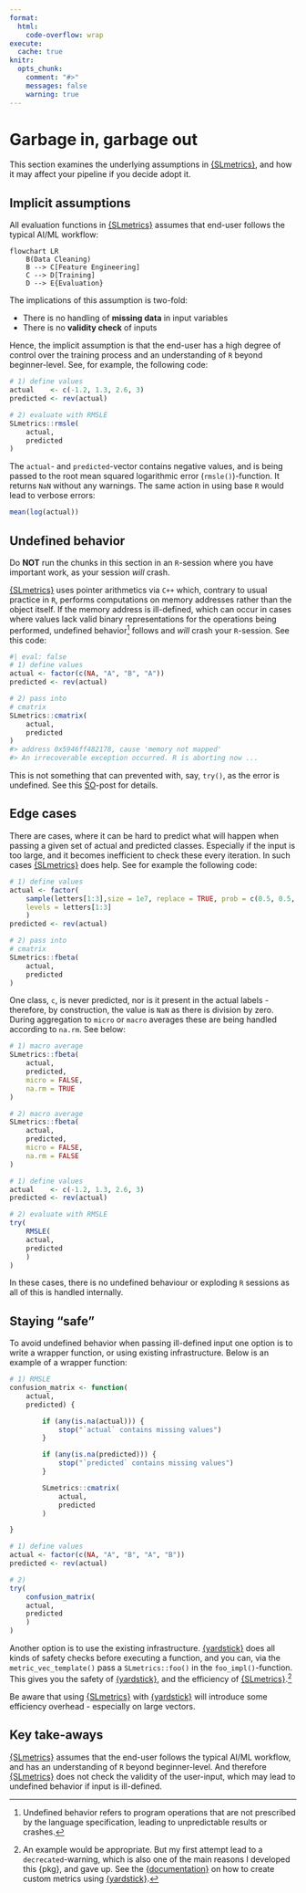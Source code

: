```yaml
---
format:
  html:
    code-overflow: wrap
execute: 
  cache: true
knitr:
  opts_chunk:
    comment: "#>"
    messages: false
    warning: true
---
```


# Garbage in, garbage out {#sec-garbage_in_garbage_out}

This section examines the underlying assumptions in [{SLmetrics}](https://github.com/serkor1/SLmetrics), and how it may affect your pipeline if you decide adopt it.

## Implicit assumptions

All evaluation functions in [{SLmetrics}](https://github.com/serkor1/SLmetrics) assumes that end-user follows the typical AI/ML workflow:

```mermaid
flowchart LR
    B(Data Cleaning)
    B --> C[Feature Engineering]
    C --> D[Training]
    D --> E{Evaluation}
```

The implications of this assumption is two-fold:

* There is no handling of **missing data** in input variables
* There is no **validity check** of inputs

Hence, the implicit assumption is that the end-user has a high degree of control over the training process and an understanding of `R` beyond beginner-level. See, for example, the following code:

```r
# 1) define values
actual    <- c(-1.2, 1.3, 2.6, 3)
predicted <- rev(actual) 

# 2) evaluate with RMSLE
SLmetrics::rmsle(
    actual,
    predicted
)
```

The `actual`- and `predicted`-vector contains negative values, and is being passed to the root mean squared logarithmic error (`rmsle()`)-function. It returns `NaN` without any warnings. The same action in using base `R` would lead to verbose errors:

```r
mean(log(actual))
```

## Undefined behavior

::: {.callout-important}
Do **NOT** run the chunks in this section in an `R`-session where you have important work, as your session *will* crash.
:::

[{SLmetrics}](https://github.com/serkor1/SLmetrics) uses pointer arithmetics via `C++` which, contrary to usual practice in `R`, performs computations on memory addresses rather than the object itself. If the memory address is ill-defined, which can occur in cases where values lack valid binary representations for the operations being performed, undefined behavior[^1] follows and *will* crash your `R`-session. See this code:

```r
#| eval: false
# 1) define values
actual <- factor(c(NA, "A", "B", "A"))
predicted <- rev(actual)

# 2) pass into
# cmatrix
SLmetrics::cmatrix(
    actual,
    predicted
)
#> address 0x5946ff482178, cause 'memory not mapped'
#> An irrecoverable exception occurred. R is aborting now ...
```

This is not something that can prevented with, say, `try()`, as the error is undefined. See this [SO](https://stackoverflow.com/questions/32132574/does-undefined-behavior-really-permit-anything-to-happen)-post for details.

## Edge cases

There are cases, where it can be hard to predict what will happen when passing a given set of actual and predicted classes. Especially if the input is too large, and it becomes inefficient to check these every iteration. In such cases [{SLmetrics}](https://github.com/serkor1/SLmetrics) does help. See for example the following code:

```r
# 1) define values
actual <- factor(
    sample(letters[1:3],size = 1e7, replace = TRUE, prob = c(0.5, 0.5, 0)),
    levels = letters[1:3]
    )
predicted <- rev(actual)

# 2) pass into
# cmatrix
SLmetrics::fbeta(
    actual,
    predicted
)
```

One class, `c`, is never predicted, nor is it present in the actual labels - therefore, by construction, the value is `NaN` as there is division by zero. During aggregation to `micro` or `macro` averages these are being handled according to `na.rm`. See below:

```r
# 1) macro average
SLmetrics::fbeta(
    actual,
    predicted,
    micro = FALSE,
    na.rm = TRUE
)

# 2) macro average
SLmetrics::fbeta(
    actual,
    predicted,
    micro = FALSE,
    na.rm = FALSE
)
```

```r
# 1) define values
actual    <- c(-1.2, 1.3, 2.6, 3)
predicted <- rev(actual) 

# 2) evaluate with RMSLE
try(
    RMSLE(
    actual,
    predicted
    )
)
``` 

In these cases, there is no undefined behaviour or exploding `R` sessions as all of this is handled internally. 

## Staying "safe"

To avoid undefined behavior when passing ill-defined input one option is to write a wrapper function, or using existing infrastructure. Below is an example of a wrapper function:

```r
# 1) RMSLE
confusion_matrix <- function(
    actual, 
    predicted) {

        if (any(is.na(actual))) {
            stop("`actual` contains missing values")
        }

        if (any(is.na(predicted))) {
            stop("`predicted` contains missing values")
        }

        SLmetrics::cmatrix(
            actual,
            predicted
        )

}
```

```r
# 1) define values
actual <- factor(c(NA, "A", "B", "A", "B"))
predicted <- rev(actual)

# 2) 
try(
    confusion_matrix(
    actual,
    predicted
    )
)
```

Another option is to use the existing infrastructure. [{yardstick}](https://github.com/tidymodels/yardstick) does all kinds of safety checks before executing a function, and you can, via the `metric_vec_template()` pass a `SLmetrics::foo()` in the `foo_impl()`-function. This gives you the safety of [{yardstick}](https://github.com/tidymodels/yardstick), and the efficiency of [{SLmetrics}](https://github.com/serkor1/SLmetrics).[^2]

::: {.callout-important}
Be aware that using  [{SLmetrics}](https://github.com/serkor1/SLmetrics) with [{yardstick}](https://github.com/tidymodels/yardstick) will introduce some efficiency overhead - especially on large vectors.
:::

## Key take-aways

[{SLmetrics}](https://github.com/serkor1/SLmetrics) assumes that the end-user follows the typical AI/ML workflow, and has an understanding of `R` beyond beginner-level. And therefore [{SLmetrics}](https://github.com/serkor1/SLmetrics) does not check the validity of the user-input, which may lead to undefined behavior if input is ill-defined.


[^1]: Undefined behavior refers to program operations that are not prescribed by the language specification, leading to unpredictable results or crashes.
[^2]: An example would be appropriate. But my first attempt lead to a `decrecated`-warning, which is also one of the main reasons I developed this {pkg}, and gave up. See the [{documentation}](https://yardstick.tidymodels.org/articles/custom-metrics.html#custom-metrics-1) on how to create custom metrics using [{yardstick}](https://github.com/tidymodels/yardstick).